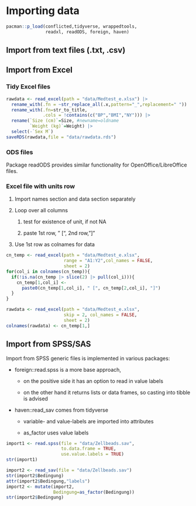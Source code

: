 # Importing data

```r
pacman::p_load(conflicted,tidyverse, wrappedtools, 
               readxl, readODS, foreign, haven)
```

## Import from text files (.txt, .csv)

## Import from Excel

### Tidy Excel files

```r
rawdata <- read_excel(path = "data/Medtest_e.xlsx") |> 
  rename_with(.fn = ~str_replace_all(.x,pattern="_",replacement=" ")) |>
  rename_with(.fn=str_to_title,
              .cols = !contains(c("BP","BMI","NY"))) |> 
  rename(`Size (cm)`=Size, #newname=oldname
         `Weight (kg)`=Weight) |> 
  select(-`Sex M`)
saveRDS(rawdata,file = "data/rawdata.rds")
```

### ODS files

Package readODS provides similar functionality for OpenOffice/LibreOffice files.

### Excel file with units row

1.  Import names section and data section separately

2.  Loop over all columns

    1.  test for existence of unit, if not NA

    2.  paste 1st row, " \[", 2nd row,"\]"

3.  Use 1st row as colnames for data

```r
cn_temp <- read_excel(path = "data/Medtest_e.xlsx",
                      range = "A1:Y2",col_names = FALSE,
                      sheet = 2)
for(col_i in colnames(cn_temp)){
  if(!is.na(cn_temp |> slice(2) |> pull(col_i))){
    cn_temp[1,col_i] <- 
      paste0(cn_temp[1,col_i], " [", cn_temp[2,col_i], "]")
  }
}

rawdata <- read_excel(path = "data/Medtest_e.xlsx",
                      skip = 2, col_names = FALSE,
                      sheet = 2)
colnames(rawdata) <- cn_temp[1,]
```

## Import from SPSS/SAS

Import from SPSS generic files is implemented in various packages:

-   foreign::read.spss is a more base approach,

    -   on the positive side it has an option to read in value labels

    -   on the other hand it returns lists or data frames, so casting into tibble is advised

-   haven::read_sav comes from tidyverse

    -    variable- and value-labels are imported into attributes

    -   as_factor uses value labels

```r
import1 <- read.spss(file = "data/Zellbeads.sav",
                     to.data.frame = TRUE,
                     use.value.labels = TRUE)
str(import1)

import2 <- read_sav(file = "data/Zellbeads.sav")
str(import2$Bedingung)
attr(import2$Bedingung,"labels")
import2 <- mutate(import2,
                  Bedingung=as_factor(Bedingung))
str(import2$Bedingung)
```
